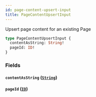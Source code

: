 ```yaml
---
id: page-content-upsert-input
title: PageContentUpsertInput
---
```



Upsert page content for an existing Page


```graphql
type PageContentUpsertInput {
  contentAsString: String!
  pageId: ID!
}
```


### Fields

#### `contentAsString` ([`String`](/developers/demandhq-apis/demand-api/graphql/reference/scalars/string))




#### `pageId` ([`ID`](/developers/demandhq-apis/demand-api/graphql/reference/scalars/id))






